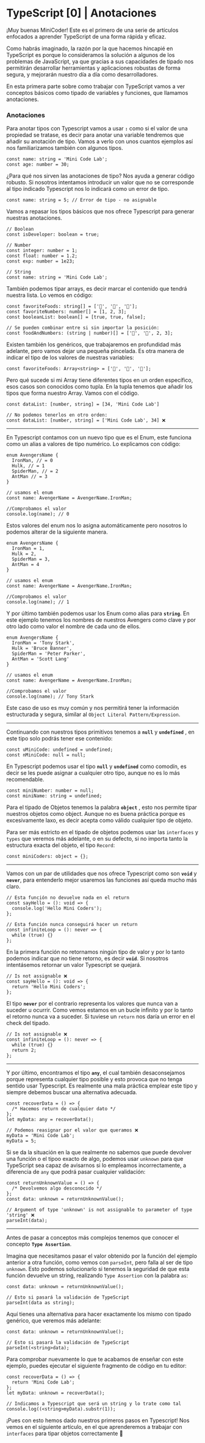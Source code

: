 # TypeScript [0] | Anotaciones

¡Muy buenas MiniCoder! Este es el primero de una serie de artículos enfocados a aprender TypeScript de una forma rápida y eficaz.

Como habrás imaginado, la razón por la que hacemos hincapié en TypeScript es porque lo consideramos la solución a algunos de los problemas de JavaScript, ya que gracias a sus capacidades de tipado nos permitirán desarrollar herramientas y aplicaciones robustas de forma segura, y mejorarán nuestro día a día como desarrolladores.

En esta primera parte sobre como trabajar con TypeScript vamos a ver conceptos básicos como tipado de variables y funciones, que llamamos anotaciones.

### Anotaciones

Para anotar tipos con Typescript vamos a usar **`:`** como si el valor de una propiedad se tratase, es decir para anotar una variable tendremos que añadir su anotación de tipo. Vamos a verlo con unos cuantos ejemplos así nos familiarizamos también con algunos tipos.

```tsx
const name: string = 'Mini Code Lab';
const age: number = 30;
```

¿Para qué nos sirven las anotaciones de tipo? Nos ayuda a generar código robusto. Si nosotros intentamos introducir un valor que no se corresponde al tipo indicado Typescript nos lo indicará como un error de tipo.

```tsx
const name: string = 5; // Error de tipo - no asignable
```

Vamos a repasar los tipos básicos que nos ofrece Typescript para generar nuestras anotaciones.

```tsx
// Boolean
const isDeveloper: boolean = true;

// Number
const integer: number = 1;
const float: number = 1.2;
const exp: number = 1e23;

// String
const name: string = 'Mini Code Lab';
```

También podemos tipar arrays, es decir marcar el contenido que tendrá nuestra lista. Lo vemos en código:

```tsx
const favoriteFoods: string[] = ['🍕', '🌮', '🍱'];
const favoriteNumbers: number[] = [1, 2, 3];
const booleanList: boolean[] = [true, true, false];

// Se pueden combinar entre si sin importar la posición:
const foodAndNumbers: (string | number)[] = ['🍕', '🌮', 2, 3];
```

Existen también los genéricos, que trabajaremos en profundidad más adelante, pero vamos dejar una pequeña pincelada. Es otra manera de indicar el tipo de los valores de nuestras variables:

```tsx
const favoriteFoods: Array<string> = ['🍕', '🌮', '🍱'];
```

Pero qué sucede si mi Array tiene diferentes tipos en un orden específico, esos casos son conocidos como tupla. En la tupla tenemos que añadir los tipos que forma nuestro Array. Vamos con el código.

```tsx
const dataList: [number, string] = [34, 'Mini Code Lab']

// No podemos tenerlos en otro orden:
const dataList: [number, string] = ['Mini Code Lab', 34] ❌
```

---

En Typescript contamos con un nuevo tipo que es el Enum, este funciona como un alias a valores de tipo numérico. Lo explicamos con código:

```tsx
enum AvengersName {
  IronMan, // = 0
  Hulk, // = 1
  SpiderMan, // = 2
  AntMan // = 3
}

// usamos el enum
const name: AvengerName = AvengerName.IronMan;

//Comprobamos el valor
console.log(name); // 0
```

Estos valores del enum nos lo asigna automáticamente pero nosotros lo podemos alterar de la siguiente manera.

```tsx
enum AvengersName {
  IronMan = 1,
  Hulk = 2,
  SpiderMan = 3,
  AntMan = 4
}

// usamos el enum
const name: AvengerName = AvengerName.IronMan;

//Comprobamos el valor
console.log(name); // 1
```

Y por último también podemos usar los Enum como alias para **`string`**. En este ejemplo tenemos los nombres de nuestros Avengers como clave y por otro lado como valor el nombre de cada uno de ellos.

```tsx
enum AvengersName {
  IronMan = 'Tony Stark',
  Hulk = 'Bruce Banner',
  SpiderMan = 'Peter Parker',
  AntMan = 'Scott Lang'
}

// usamos el enum
const name: AvengerName = AvengerName.IronMan;

//Comprobamos el valor
console.log(name); // Tony Stark
```

Este caso de uso es muy común y nos permitirá tener la información estructurada y segura, similar al `Object Literal Pattern/Expression`.

---

Continuando con nuestros tipos primitivos tenemos a **`null`** y **`undefined`** , en este tipo solo podrás tener ese contenido:

```tsx
const uMiniCode: undefined = undefined;
const nMiniCode: null = null;
```

En Typescript podemos usar el tipo **`null`** y **`undefined`** como comodín, es decir se les puede asignar a cualquier otro tipo, aunque no es lo más recomendable.

```tsx
const miniNumber: number = null;
const miniName: string = undefined;
```

Para el tipado de Objetos tenemos la palabra **`object`** , esto nos permite tipar nuestros objetos como object. Aunque no es buena práctica porque es excesivamente laxo, es decir acepta como válido cualquier tipo de objeto.

Para ser más estricto en el tipado de objetos podemos usar las `interfaces` y `types` que veremos más adelante, o en su defecto, si no importa tanto la estructura exacta del objeto, el tipo `Record`:

```tsx
const miniCoders: object = {};
```

---

Vamos con un par de utilidades que nos ofrece Typescript como son **`void`** y **`never`**, para entenderlo mejor usaremos las funciones así queda mucho más claro.

```tsx
// Esta función no devuelve nada en el return
const sayHello = (): void => {
  console.log('Hello Mini Coders');
};

// Esta función nunca conseguirá hacer un return
const infiniteLoop = (): never => {
  while (true) {}
};
```

En la primera función no retornamos ningún tipo de valor y por lo tanto podemos indicar que no tiene retorno, es decir **`void`**. Si nosotros intentásemos retornar un valor Typescript se quejará.

```tsx
// Is not assignable ❌
const sayHello = (): void => {
  return 'Hello Mini Coders';
};
```

El tipo **`never`** por el contrario representa los valores que nunca van a suceder u ocurrir. Como vemos estamos en un bucle infinito y por lo tanto el retorno nunca va a suceder. Si tuviese un `return` nos daría un error en el check del tipado.

```tsx
// Is not assignable ❌
const infiniteLoop = (): never => {
  while (true) {}
  return 2;
};
```

---

Y por último, encontramos el tipo **`any`**, el cual también desaconsejamos porque representa cualquier tipo posible y esto provoca que no tenga sentido usar Typescript. Es realmente una mala práctica emplear este tipo y siempre debemos buscar una alternativa adecuada.

```tsx
const recoverData = () => {
  /* Hacemos return de cualquier dato */
};
let myData: any = recoverData();

// Podemos reasignar por el valor que queramos ❌
myData = 'Mini Code Lab';
myData = 5;
```

Si se da la situación en la que realmente no sabemos que puede devolver una función o el tipoo exacto de algo, podemos usar `unknown` para que TypeScript sea capaz de avisarnos si lo empleamos incorrectamente, a diferencia de `any` que podrá pasar cualquier validación:

```tsx
const returnUnknownValue = () => {
  /* Devolvemos algo desconocido */
};
const data: unknown = returnUnknownValue();

// Argument of type 'unknown' is not assignable to parameter of type 'string' ❌
parseInt(data);
```

---

Antes de pasar a conceptos más complejos tenemos que conocer el concepto **`Type Assertion`**.

Imagina que necesitamos pasar el valor obtenido por la función del ejemplo anterior a otra función, como vemos con `parseInt`, pero falla al ser de tipo `unknown`. Esto podemos solucionarlo si tenemos la seguridad de que esta función devuelve un string, realizando `Type Assertion` con la palabra `as`:

```tsx
const data: unknown = returnUnknownValue();

// Esto si pasará la validación de TypeScript
parseInt(data as string);
```

Aquí tienes una alternativa para hacer exactamente los mismo con tipado genérico, que veremos más adelante:

```tsx
const data: unknown = returnUnknownValue();

// Esto si pasará la validación de TypeScript
parseInt(<string>data);
```

Para comprobar nuevamente lo que te acabamos de enseñar con este ejemplo, puedes ejecutar el siguiente fragmento de código en tu editor:

```tsx
const recoverData = () => {
  return 'Mini Code Lab';
};
let myData: unknown = recoverData();

// Indicamos a Typescript que será un string y lo trate como tal
console.log((<string>myData).substr(1));
```

¡Pues con esto hemos dado nuestros primeros pasos en Typescript! Nos vemos en el siguiente artículo, en el que aprenderemos a trabajar con `interfaces` para tipar objetos correctamente 🚀
